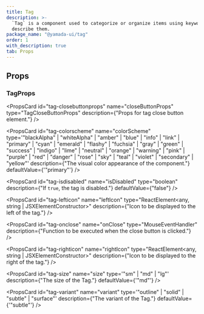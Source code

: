 ```yaml
---
title: Tag
description: >-
  `Tag` is a component used to categorize or organize items using keywords that
  describe them.
package_name: "@yamada-ui/tag"
order: 1
with_description: true
tab: Props
---
```


## Props

### TagProps

<PropsCard
  id="tag-closebuttonprops"
  name="closeButtonProps"
  type="TagCloseButtonProps"
  description={"Props for tag close button element."}
/>

<PropsCard
  id="tag-colorscheme"
  name="colorScheme"
  type='"blackAlpha" | "whiteAlpha" | "amber" | "blue" | "info" | "link" | "primary" | "cyan" | "emerald" | "flashy" | "fuchsia" | "gray" | "green" | "success" | "indigo" | "lime" | "neutral" | "orange" | "warning" | "pink" | "purple" | "red" | "danger" | "rose" | "sky" | "teal" | "violet" | "secondary" | "yellow"'
  description={"The visual color appearance of the component."}
  defaultValue={'"primary"'}
/>

<PropsCard
  id="tag-isdisabled"
  name="isDisabled"
  type="boolean"
  description={"If `true`, the tag is disabled."}
  defaultValue={"false"}
/>

<PropsCard
  id="tag-lefticon"
  name="leftIcon"
  type="ReactElement<any, string | JSXElementConstructor<any>>"
  description={"Icon to be displayed to the left of the tag."}
/>

<PropsCard
  id="tag-onclose"
  name="onClose"
  type="MouseEventHandler<HTMLElement>"
  description={"Function to be executed when the close button is clicked."}
/>

<PropsCard
  id="tag-righticon"
  name="rightIcon"
  type="ReactElement<any, string | JSXElementConstructor<any>>"
  description={"Icon to be displayed to the right of the tag."}
/>

<PropsCard
  id="tag-size"
  name="size"
  type='"sm" | "md" | "lg"'
  description={"The size of the Tag."}
  defaultValue={'"md"'}
/>

<PropsCard
  id="tag-variant"
  name="variant"
  type='"outline" | "solid" | "subtle" | "surface"'
  description={"The variant of the Tag."}
  defaultValue={'"subtle"'}
/>
